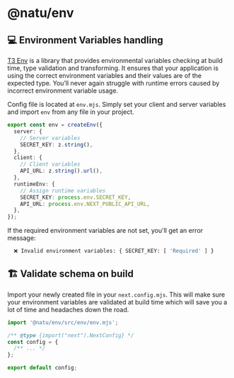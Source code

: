 # @natu/env

## 💻 Environment Variables handling

[T3 Env](https://env.t3.gg/) is a library that provides environmental variables checking at build time, type validation and transforming. It ensures that your application is using the correct environment variables and their values are of the expected type. You’ll never again struggle with runtime errors caused by incorrect environment variable usage.

Config file is located at `env.mjs`. Simply set your client and server variables and import `env` from any file in your project.

```ts
export const env = createEnv({
  server: {
    // Server variables
    SECRET_KEY: z.string(),
  },
  client: {
    // Client variables
    API_URL: z.string().url(),
  },
  runtimeEnv: {
    // Assign runtime variables
    SECRET_KEY: process.env.SECRET_KEY,
    API_URL: process.env.NEXT_PUBLIC_API_URL,
  },
});
```

If the required environment variables are not set, you'll get an error message:

```sh
  ❌ Invalid environment variables: { SECRET_KEY: [ 'Required' ] }
```

## 🏗️ Validate schema on build

Import your newly created file in your `next.config.mjs`. This will make sure your environment variables are validated at build time which will save you a lot of time and headaches down the road.

```ts
import '@natu/env/src/env/env.mjs';

/** @type {import("next").NextConfig} */
const config = {
  /** ... */
};

export default config;
```
